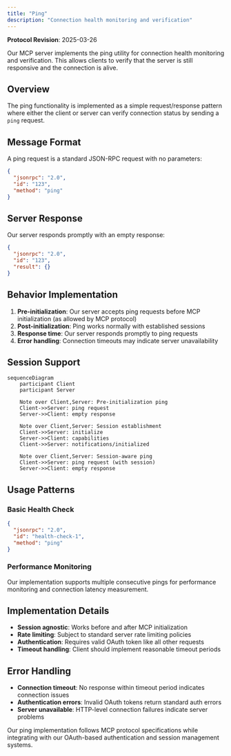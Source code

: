```yaml
---
title: "Ping"
description: "Connection health monitoring and verification"
---
```


<div id="enable-section-numbers" />

<Info>**Protocol Revision**: 2025-03-26</Info>

Our MCP server implements the ping utility for connection health monitoring and verification. This allows clients to verify that the server is still responsive and the connection is alive.

## Overview

The ping functionality is implemented as a simple request/response pattern where either the client or server can verify connection status by sending a `ping` request.

## Message Format

A ping request is a standard JSON-RPC request with no parameters:

```json
{
  "jsonrpc": "2.0",
  "id": "123",
  "method": "ping"
}
```

## Server Response

Our server responds promptly with an empty response:

```json
{
  "jsonrpc": "2.0",
  "id": "123",
  "result": {}
}
```

## Behavior Implementation

1. **Pre-initialization**: Our server accepts ping requests before MCP initialization (as allowed by MCP protocol)
2. **Post-initialization**: Ping works normally with established sessions
3. **Response time**: Our server responds promptly to ping requests
4. **Error handling**: Connection timeouts may indicate server unavailability

## Session Support

```mermaid
sequenceDiagram
    participant Client
    participant Server

    Note over Client,Server: Pre-initialization ping
    Client->>Server: ping request
    Server->>Client: empty response

    Note over Client,Server: Session establishment
    Client->>Server: initialize
    Server->>Client: capabilities
    Client->>Server: notifications/initialized

    Note over Client,Server: Session-aware ping
    Client->>Server: ping request (with session)
    Server->>Client: empty response
```

## Usage Patterns

### Basic Health Check

```json
{
  "jsonrpc": "2.0",
  "id": "health-check-1",
  "method": "ping"
}
```

### Performance Monitoring

Our implementation supports multiple consecutive pings for performance monitoring and connection latency measurement.

## Implementation Details

- **Session agnostic**: Works before and after MCP initialization
- **Rate limiting**: Subject to standard server rate limiting policies
- **Authentication**: Requires valid OAuth token like all other requests
- **Timeout handling**: Client should implement reasonable timeout periods

## Error Handling

- **Connection timeout**: No response within timeout period indicates connection issues
- **Authentication errors**: Invalid OAuth tokens return standard auth errors
- **Server unavailable**: HTTP-level connection failures indicate server problems

Our ping implementation follows MCP protocol specifications while integrating with our OAuth-based authentication and session management systems.

